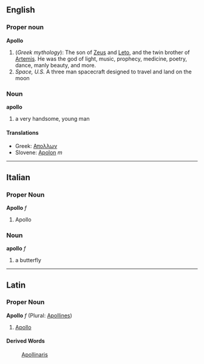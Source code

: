 ==English==
===Proper noun===
'''Apollo'''
{{wikipedia}}
# (''Greek mythology''): The son of [[Zeus]] and [[Leto]], and the twin brother of [[Artemis]]. He was the god of light, music, prophecy, medicine, poetry, dance, manly beauty, and more.
# ''Space, U.S.'' A three man spacecraft designed to travel and land on the moon

===Noun===
'''apollo'''
# a very handsome, young man

====Translations====
*Greek: [[Απολλων]]
*Slovene: [[Apolon]] ''m''

----

==Italian==
===Proper Noun===
'''Apollo''' ''f''

# Apollo

===Noun===
'''apollo''' ''f''

# a butterfly

----

==Latin==
===Proper Noun===
'''Apollo''' ''f'' (Plural: [[Apollines]])

#[[Apollo]]

====Derived Words====
:[[Apollinaris]]